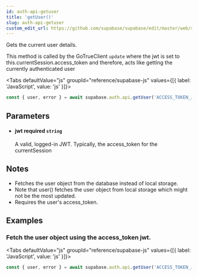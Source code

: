 ```yaml
---
id: auth-api-getuser
title: 'getUser()'
slug: auth-api-getuser
custom_edit_url: https://github.com/supabase/supabase/edit/master/web/spec/supabase.yml
---
```



Gets the current user details.

This method is called by the GoTrueClient `update` where
the jwt is set to this.currentSession.access_token
and therefore, acts like getting the currently authenticated user

<Tabs
  defaultValue="js"
  groupId="reference/supabase-js"
  values={[{ label: 'JavaScript', value: 'js' }]}>

<TabItem value="js">

```js
const { user, error } = await supabase.auth.api.getUser('ACCESS_TOKEN_JWT')
```

</TabItem>

</Tabs>

## Parameters

<ul className="method-list-group">
  
<li className="method-list-item">
  <h4 className="method-list-item-label">
    <span className="method-list-item-label-name">
      jwt
    </span>
    <span className="method-list-item-label-badge required">
      required
    </span>
    <span className="method-list-item-validation">
      <code>string</code>
    </span>
  </h4>
  <div class="method-list-item-description">

A valid, logged-in JWT. Typically, the access_token for the currentSession

  </div>
  
</li>

</ul>

## Notes

- Fetches the user object from the database instead of local storage.
- Note that user() fetches the user object from local storage which might not be the most updated.
- Requires the user's access_token.

## Examples

### Fetch the user object using the access_token jwt.

<Tabs
  defaultValue="js"
  groupId="reference/supabase-js"
  values={[{ label: 'JavaScript', value: 'js' }]}>

<TabItem value="js">

```js
const { user, error } = await supabase.auth.api.getUser('ACCESS_TOKEN_JWT')
```

</TabItem>

</Tabs>
